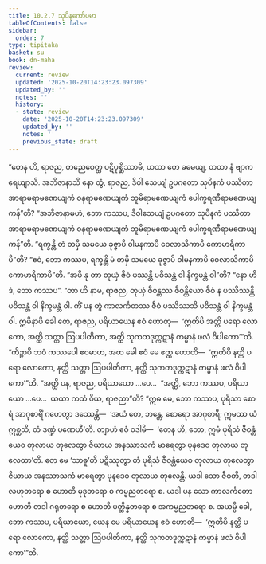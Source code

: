 ```yaml
---
title: 10.2.7 သုပိနကော်ပမာ
tableOfContents: false
sidebar:
  order: 7
type: tipitaka
basket: su
book: dn-maha
review:
  current: review
  updated: '2025-10-20T14:23:23.097309'
  updated_by: ''
  notes: ''
  history:
  - state: review
    date: '2025-10-20T14:23:23.097309'
    updated_by: ''
    notes: ''
    previous_state: draft
---
```



<DynamicBreadcrumb />


<ReviewStatus review={frontmatter.review} showDetails={true} />

<HypothesisAnnotation frontmatter={frontmatter} />

<Division number="422" book="dn-maha" e="ch" v="7" p="265">

<Paragraph number="1110" book="dn-maha">
“တေန ဟိ, ရာဇည, တညေဝေတ္ထ ပဋိပုစ္ဆိဿာမိ, ယထာ တေ ခမေယျ, တထာ နံ ဗျာကရေယျာသိ. အဘိဇာနာသိ နော တွံ, ရာဇည, ဒိဝါ သေယျံ ဥပဂတော သုပိနကံ ပဿိတာ အာရာမရာမဏေယျကံ ဝနရာမဏေယျကံ ဘူမိရာမဏေယျကံ ပေါက္ခရဏီရာမဏေယျကန်”တိ? “အဘိဇာနာမဟံ, ဘော ကဿပ, ဒိဝါသေယျံ ဥပဂတော သုပိနကံ ပဿိတာ အာရာမရာမဏေယျကံ ဝနရာမဏေယျကံ ဘူမိရာမဏေယျကံ ပေါက္ခရဏီရာမဏေယျကန်”တိ. “ရက္ခန္တိ တံ တမှိ သမယေ ခုဇ္ဇာပိ ဝါမနကာပိ ဝေလာသိကာပိ ကောမာရိကာပီ”တိ? “ဧဝံ, ဘော ကဿပ, ရက္ခန္တိ မံ တမှိ သမယေ ခုဇ္ဇာပိ ဝါမနကာပိ ဝေလာသိကာပိ ကောမာရိကာပီ”တိ. “အပိ နု တာ တုယှံ ဇီဝံ ပဿန္တိ ပဝိသန္တံ ဝါ နိက္ခမန္တံ ဝါ”တိ? “နော ဟိဒံ, ဘော ကဿပ”. “တာ ဟိ နာမ, ရာဇည, တုယှံ ဇီဝန္တဿ ဇီဝန္တိယော ဇီဝံ န ပဿိဿန္တိ ပဝိသန္တံ ဝါ နိက္ခမန္တံ ဝါ. ကိံ ပန တွံ ကာလင်္ကတဿ ဇီဝံ ပဿိဿသိ ပဝိသန္တံ ဝါ နိက္ခမန္တံ ဝါ. ဣမိနာပိ ခေါ တေ, ရာဇည, ပရိယာယေန ဧဝံ ဟောတု—  ‘ဣတိပိ အတ္ထိ ပရော လောကော, အတ္ထိ သတ္တာ ဩပပါတိကာ, အတ္ထိ သုကတဒုက္ကဋာနံ ကမ္မာနံ ဖလံ ဝိပါကော’”တိ.
</Paragraph>

</Division>
<Division number="423" book="dn-maha" e="ch" v="7" p="266">

<Paragraph number="1111" book="dn-maha">
“ကိဉ္စာပိ ဘဝံ ကဿပေါ ဧဝမာဟ, အထ ခေါ ဧဝံ မေ ဧတ္ထ ဟောတိ—  ‘ဣတိပိ နတ္ထိ ပရော လောကော, နတ္ထိ သတ္တာ ဩပပါတိကာ, နတ္ထိ သုကတဒုက္ကဋာနံ ကမ္မာနံ ဖလံ ဝိပါကော’”တိ. “အတ္ထိ ပန, ရာဇည, ပရိယာယော …ပေ…  “အတ္ထိ, ဘော ကဿပ, ပရိယာယော …ပေ…  ယထာ ကထံ ဝိယ, ရာဇညာ”တိ? “ဣဓ မေ, ဘော ကဿပ, ပုရိသာ စောရံ အာဂုစာရိံ ဂဟေတွာ ဒဿေန္တိ—  ‘အယံ တေ, ဘန္တေ, စောရော အာဂုစာရီ; ဣမဿ ယံ ဣစ္ဆသိ, တံ ဒဏ္ဍံ ပဏေဟီ’တိ. တျာဟံ ဧဝံ ဝဒါမိ—  ‘တေန ဟိ, ဘော, ဣမံ ပုရိသံ ဇီဝန္တံယေဝ တုလာယ တုလေတွာ ဇိယာယ အနဿာသကံ မာရေတွာ ပုနဒေဝ တုလာယ တုလေထာ’တိ. တေ မေ ‘သာဓူ’တိ ပဋိဿုတွာ တံ ပုရိသံ ဇီဝန္တံယေဝ တုလာယ တုလေတွာ ဇိယာယ အနဿာသကံ မာရေတွာ ပုနဒေဝ တုလာယ တုလေန္တိ. ယဒါ သော ဇီဝတိ, တဒါ လဟုတရော စ ဟောတိ မုဒုတရော စ ကမ္မညတရော စ. ယဒါ ပန သော ကာလင်္ကတော ဟောတိ တဒါ ဂရုတရော စ ဟောတိ ပတ္ထိန္နတရော စ အကမ္မညတရော စ. အယမ္ပိ ခေါ, ဘော ကဿပ, ပရိယာယော, ယေန မေ ပရိယာယေန ဧဝံ ဟောတိ—  ‘ဣတိပိ နတ္ထိ ပရော လောကော, နတ္ထိ သတ္တာ ဩပပါတိကာ, နတ္ထိ သုကတဒုက္ကဋာနံ ကမ္မာနံ ဖလံ ဝိပါကော’”တိ.
</Paragraph>
</Division>
